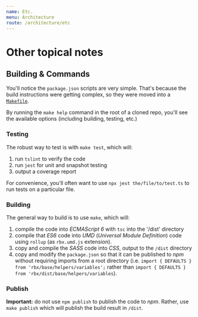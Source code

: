 ```yaml
---
name: Etc.
menu: Architecture
route: /architecture/etc
---
```


# Other topical notes

## Building & Commands

You'll notice the `package.json` scripts are very simple.
That's because the build instructions were getting complex, so they were moved into a [`Makefile`](https://github.com/dfee/rbx/blob/master/Makefile).

By running the `make help` command in the root of a cloned repo, you'll see the available options (including building, testing, etc.)

### Testing

The robust way to test is with `make test`, which will:

1. run `tslint` to verify the code
2. run `jest` for unit and snapshot testing
3. output a coverage report

For convenience, you'll often want to use `npx jest the/file/to/test.ts` to run tests on a particular file.

### Building

The general way to build is to use `make`, which will:

1. compile the code into _ECMAScript 6_ with `tsc` into the '/dist' directory
2. compile that _ES6_ code into _UMD_ (_Universal Module Definition_) code using `rollup` (as `rbx.umd.js` extension).
3. copy and compile the _SASS_ code into _CSS_, output to the `/dist` directory
4. copy and modify the `package.json` so that it can be published to _npm_ without requiring imports from a root directory (i.e. `import { DEFAULTS } from 'rbx/base/helpers/variables';` rather than `import { DEFAULTS } from 'rbx/dist/base/helpers/variables`).

### Publish

**Important:** do not use `npm publish` to publish the code to _npm_.
Rather, use `make publish` which will publish the build result in `/dist`.
